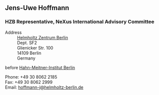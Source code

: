 ==Jens-Uwe Hoffmann==
===HZB Representative, NeXus International Advisory Committee===
;Address
:[http://www.helmholtz-berlin.de Helmholtz Zentrum Berlin]
:Dept. SF2
:Glienicker Str. 100
:14109 Berlin
: Germany

before [http://www.hmi.de Hahn-Meitner-Institut Berlin]

;Phone: +49 30 8062 2185
;Fax: +49 30 8062 2999
;Email: [mailto:hoffmann-j@helmholtz-berlin.de hoffmann-j@helmholtz-berlin.de]